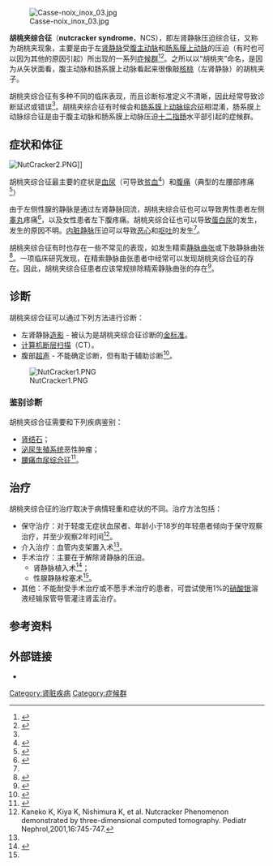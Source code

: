 {{medical}}
{{NoteTA
|1=zh-cn:肠系膜;zh-tw:腸繫膜
|2=zh=cn:综合征;zh-hk:綜合症;zh-tw:症候群
}}
{{Infobox_Disease |
  Name           = 胡桃夹综合征<br>Nutcracker syndrome |
  Image          = Gray1121.png |
  Caption        = 胡桃夹综合征是由于位于[[主动脉|主动脉]]和[[肠系膜上动脉|肠系膜上动脉]]之间的左[[肾静脉|肾静脉]]受压迫所致 |
  DiseasesDB     = 32367 |
  ICD10          = |
  ICD9           = |
  ICDO           = |
  OMIM           = |
  MedlinePlus    = |
  eMedicineSubj  = |
  eMedicineTopic = |
}}

[[Image:Casse-noix_inox_03.jpg|right]]

'''胡桃夹综合征'''（'''nutcracker syndrome'''，NCS），即左肾静脉压迫综合征，又称为胡桃夹现象，主要是由于左[[肾静脉|肾静脉]]受[[主动脉|腹主动脉]]和[[肠系膜上动脉|肠系膜上动脉]]的压迫（有时也可以因为其他的原因引起）所出现的一系列[[症候群|症候群]]<ref name=Kurklinsky>{{cite journal |author=Kurklinsky A., Rooke T. |title=Nutcracker Phenomenon and Nutcracker Syndrome |url=https://archive.org/details/sim_mayo-clinic-proceedings_2010-06_85_6/page/552 |journal=Mayo Clin Proc. |volume=85 |pages=552–559 |doi=10.4065/mcp.2009.0586 |pmid=20511485 |issue=6 |pmc=2878259|date=June 2010}}</ref><ref>{{cite journal |author=Sugimoto I, Takashi O, Ishibashi H, Takeuchi N, Nagata Y, Honda Y |title=Left Renal Vein Entrapment Syndrome (Nutcracker Syndrome) treated with Left Renal Vein Transposition |journal=Jnp J Vasc Surg. |volume=10 |pages=503–7 |year=2001 |url=http://www.jsvs.org/en/journal/abstract.php?bn=20011004&no=8 |format= |deadurl=yes |archiveurl=https://web.archive.org/web/20051125032536/http://jsvs.org/en/journal/abstract.php?bn=20011004&no=8 |archivedate=2005-11-25 }}</ref>。之所以以“胡桃夹”命名，是因为从矢状面看，腹主动脉和肠系膜上动脉看起来很像敲[[核桃|核桃]]（左肾静脉）的胡桃夹子。

胡桃夹综合征有多种不同的临床表现，而且诊断标准定义不清晰，因此经常导致诊断延迟或错误<ref name=Kurklinsky/>。胡桃夹综合征有时候会和[[肠系膜上动脉综合征|肠系膜上动脉综合征]]相混淆，肠系膜上动脉综合征是由于腹主动脉和肠系膜上动脉压迫[[十二指肠|十二指肠]]水平部引起的症候群。

==症状和体征==

[[File:NutCracker2.PNG|thumb]]]]

胡桃夹综合征最主要的症状是[[血尿|血尿]]（可导致[[贫血|贫血]]<ref>{{cite journal |author=Oteki T, Nagase S, Hirayama A, ''et al.'' |title=Nutcracker syndrome associated with severe anemia and mild proteinuria |journal=Clin. Nephrol. |volume=62 |issue=1 |pages=62–5 |pmid=15267016 |date=July 2004}}</ref>）和[[腹痛|腹痛]]（典型的左腰部疼痛<ref name=barnes_3172376>{{cite journal |author=Barnes RW, Fleisher HL, Redman JF, Smith JW, Harshfield DL, Ferris EJ |title=Mesoaortic compression of the left renal vein (the so-called nutcracker syndrome): repair by a new stenting procedure |url=https://archive.org/details/sim_journal-of-vascular-surgery_1988-10_8_4/page/415 |journal=J. Vasc. Surg. |volume=8 |issue=4 |pages=415–21 |pmid=3172376 |doi=10.1067/mva.1988.avs0080415 |date=October 1988}}</ref>）

由于左侧性腺的静脉是通过左肾静脉回流，胡桃夹综合征也可以导致男性患者左侧[[睾丸|睾丸]]疼痛<ref name=hilgard_9721569>{{cite journal |author=Hilgard P, Oberholzer K, Meyer zum Büschenfelde KH, Hohenfellner R, Gerken G |title=[The "nutcracker syndrome" of the renal vein (superior mesenteric artery syndrome) as the cause of gastrointestinal complaints] |language=de |journal=Dtsch. Med. Wochenschr. |volume=123 |issue=31–32 |pages=936–40 |pmid=9721569 |doi=10.1055/s-2007-1024101 |date=July 1998}}</ref>，以及女性患者左下腹疼痛。胡桃夹综合征也可以导致[[蛋白尿|蛋白尿]]的发生，发生的原因不明。[[内脏静脉|内脏静脉]]压迫可以导致[[恶心|恶心]]和[[呕吐|呕吐]]的发生<ref name=hilgard_9721569/>。

胡桃夹综合征有时也存在一些不常见的表现，如发生精索[[静脉曲张|静脉曲张]]或下肢静脉曲张<ref>{{cite journal |author=Little AF, Lavoipierre AM |title=Unusual clinical manifestations of the Nutcracker Syndrome |journal=Australas Radiol |volume=46 |issue=2 |pages=197–200 |pmid=12060163 |url=http://www3.interscience.wiley.com/resolve/openurl?genre=article&sid=nlm:pubmed&issn=0004-8461&date=2002&volume=46&issue=2&spage=197 |doi=10.1046/j.1440-1673.2001.01037.x |date=June 2002 |access-date=2011-10-21 |archive-date=2019-12-13 |archive-url=https://web.archive.org/web/20191213011738/http://www3.interscience.wiley.com/resolve/openurl?genre=article&sid=nlm:pubmed&issn=0004-8461&date=2002&volume=46&issue=2&spage=197 |dead-url=yes }}</ref>。一项临床研究发现，在精索静脉曲张患者中经常可以发现胡桃夹综合征的存在。因此，胡桃夹综合征患者应该常规排除精索静脉曲张的存在<ref>{{cite journal |author=Mohamadi A, Ghasemi-Rad M, Mladkova N, Masudi S. |title=Varicocele and nutcracker syndrome: sonographic findings |journal=J Ultrasound Med |volume=29 |pages=1153–1160 |pmid=20660448 |url=http://www.jultrasoundmed.org/cgi/content/short/29/8/1153?rss=1 |issue=8 |date=August 2010 }}{{dead link|date=2018年4月 |bot=InternetArchiveBot |fix-attempted=yes }}</ref>。

==诊断==
胡桃夹综合征可以通过下列方法进行诊断：
*左肾静脉[[造影|造影]] - 被认为是胡桃夹综合征诊断的[[金标准|金标准]]。
*[[计算机断层扫描|计算机断层扫描]]（CT）。
*腹部[[超声|超声]] - 不能确定诊断，但有助于辅助诊断<ref>{{cite journal |author=Takebayashi S, Ueki T, Ikeda N, Fujikawa A |title=Diagnosis of the nutcracker syndrome with color Doppler sonography: correlation with flow patterns on retrograde left renal venography |journal=AJR Am J Roentgenol |volume=172 |issue=1 |pages=39–43 |pmid=9888735 |url=http://www.ajronline.org/cgi/pmidlookup?view=long&pmid=9888735|date=January 1999}}</ref>。

[[File:NutCracker1.PNG|thumb]]

===鉴别诊断===
胡桃夹综合征需要和下列疾病鉴别：
*[[肾结石|肾结石]]；
*[[泌尿生殖系统|泌尿生殖系统]]恶性肿瘤；
*[[腰痛血尿综合征|腰痛血尿综合征]]<ref>{{cite journal |author=Ahmed K, Sampath R, Khan MS |title=Current trends in the diagnosis and management of renal nutcracker syndrome: a review |journal=[[Eur_J_Vasc_Endovasc_Surg|Eur J Vasc Endovasc Surg]] |volume=31 |issue=4 |pages=410–6 |year=2006 |pmid=16431142 |doi=10.1016/j.ejvs.2005.05.045 |url=}}</ref>。

==治疗==
胡桃夹综合征的治疗取决于病情轻重和症状的不同。治疗方法包括：
*保守治疗：对于轻度无症状血尿者、年龄小于18岁的年轻患者倾向于保守观察治疗，并至少观察2年时间<ref>Kaneko K, Kiya K, Nishimura K, et al. Nutcracker Phenomenon demonstrated by three-dimensional computed tomography. Pediatr Nephrol,2001,16:745-747.</ref>。
*介入治疗：血管内支架置入术<ref name=barnes_3172376/>。
*手术治疗：主要在于解除肾静脉的压迫。
**肾静脉植入术<ref name=rudloff_16374539>{{cite journal |author=Rudloff U, Holmes RJ, Prem JT, Faust GR, Moldwin R, Siegel D |title=Mesoaortic compression of the left renal vein (nutcracker syndrome): case reports and review of the literature |url=https://archive.org/details/sim_annals-of-vascular-surgery_2006-01_20_1/page/120 |journal=Ann Vasc Surg |volume=20 |issue=1 |pages=120–9 |pmid=16374539 |doi=10.1007/s10016-005-5016-8 |date=January 2006}}</ref>；
**性腺静脉栓塞术<ref name=rudloff_16374539/>。
*其他：不能耐受手术治疗或不愿手术治疗的患者，可尝试使用1%的[[硝酸银|硝酸银]]溶液经输尿管导管灌注肾盂治疗。

== 参考资料 ==
{{reflist|2}}

== 外部链接 ==
*{{cite journal |author=Kimura K, Araki T |title=Images in clinical medicine. Nutcracker phenomenon |journal=N. Engl. J. Med. |volume=335 |issue=3 |pages=171 |pmid=8657215 |url=http://content.nejm.org/cgi/pmidlookup?view=short&pmid=8657215&promo=ONFLNS19 |doi=10.1056/NEJM199607183350305|date=July 1996}}

{{Vascular diseases}}
{{Urologic disease}}

[[Category:肾脏疾病|Category:肾脏疾病]]
[[Category:症候群|Category:症候群]]